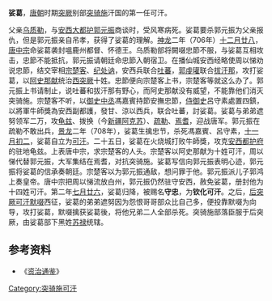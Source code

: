 '''娑葛'''，[[唐朝|唐朝]]时期[[古突厥|突厥]]别部[[突骑施|突骑施]]汗国的第一任可汗。

父亲[[乌质勒|乌质勒]]，与[[安西大都护府|安西大都护]][[郭元振|郭元振]]商谈时，受风寒病死。娑葛要杀郭元振为父亲报仇，但是郭元振亲自吊孝，获得了娑葛的理解。[[神龙|神龙]]二年（706年）[[十二月廿八|十二月廿八]]，[[唐中宗|唐中宗]]命娑葛袭封嗢鹿州都督、怀德王。乌质勒部将闕啜忠節不服，与娑葛互相攻击，忠節不能抵抗，郭元振请朝廷命忠節入朝宿卫。在播仙城安西经略使周以悌劝说忠節，结交宰相[[宗楚客|宗楚客]]、[[纪处讷|纪处讷]]，安西兵联合[[吐蕃|吐蕃]]，[[郭虔瓘|郭虔瓘]]联合[[大宛|拔汗那]]，攻打娑葛，以[[阿史那献|阿史那献]]统治[[西突厥|西突厥]]十姓。忠節便向宗楚客上书，宗楚客等就这么办了。郭元振上书请制止，说吐蕃和拔汗那有野心，而阿史那献没有威望，不能靠他们消灭突骑施。宗楚客不听，以[[御史中丞|御史中丞]]馮嘉賓持節安撫忠節，[[侍御史|侍御史]]呂守素處置四鎮，以將軍牛師獎為安西副都護，發甘、涼以西兵，联合吐蕃，討娑葛。娑葛与弟弟遮努领军二万，攻[[龟兹|龟兹]]、拨换（今[[新疆|新疆]][[阿克苏地区|阿克苏]]）、[[疏勒|疏勒]]、[[焉耆|焉耆]]，迎战唐军。郭元振在疏勒不敢出兵，[[景龙|景龙]]二年（708年），娑葛生擒忠节，杀死馮嘉賓、呂守素，[[十一月初二|十一月初二]]，娑葛自立为[[可汗|可汗]]。二十五日，娑葛在火烧城打败牛師獎，攻克[[安西都护府|安西都护府]]的驻地龟兹。上表唐中宗，求宗楚客的人头。宗楚客以阿史那献为十姓可汗，周以悌代替郭元振，大军集结在焉耆，对抗突骑施。娑葛写信向郭元振表明心迹，郭元振将娑葛的信承奏朝廷。宗楚客以为郭元振通敌，想问罪于他。郭元振派儿子郭鸿上奏皇帝。唐中宗把周以悌流放白州，郭元振仍然驻守安西，赦免娑葛，册封他为十四姓可汗。第二年[[七月廿六|七月廿六]]，娑葛归降，被赐名'''守忠'''，为'''钦化可汗'''。之后，[[后突厥|后突厥]][[可汗|可汗]][[默啜|默啜]]西征，娑葛的弟弟遮努因为怨恨哥哥部众比自己多，便投靠默啜为向导，攻打娑葛，默啜擒获娑葛後，将他兄弟二人全部杀死。突骑施部落臣服于后突厥，由娑葛部下黑姓[[苏禄可汗|苏禄]]统辖。

{{start box}}
{{s-before|[[乌质勒|乌质勒]]}}
{{s-title|[[突骑施|突骑施]][[可汗|可汗]]|706年—714年左右}}
{{s-after|[[苏禄可汗|苏禄]]}}
{{end box}}

==参考资料==
*《[[资治通鉴|资治通鉴]]》
[[Category:突骑施可汗|Category:突骑施可汗]]